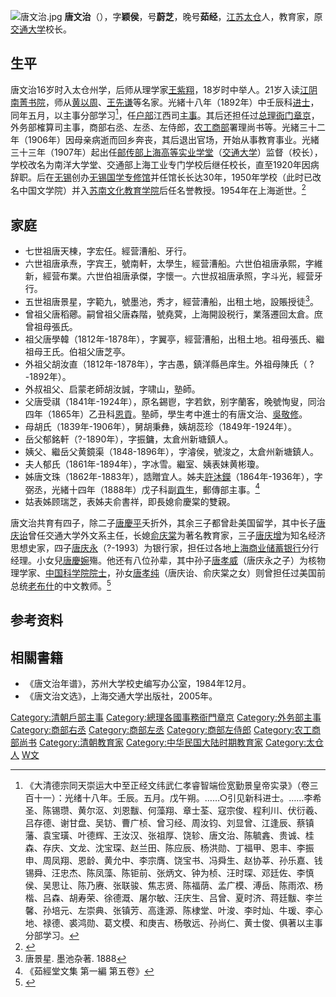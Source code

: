 [[File:唐文治.jpg|thumb]]
'''唐文治'''（{{bd|1865年|12月3日|1954年|4月|catIdx=Tang唐}}），字'''颖侯'''，号'''蔚芝'''，晚号'''茹经'''，[[江苏|江苏]][[太仓|太仓]]人，教育家，原[[交通大学|交通大学]]校长。

== 生平 ==
唐文治16岁时入太仓州学，后师从理学家[[王紫翔|王紫翔]]，18岁时中举人。21岁入读[[江阴南菁书院|江阴南菁书院]]，师从[[黄以周|黄以周]]、[[王先谦|王先谦]]等名家。光緒十八年（1892年）中壬辰科[[进士|进士]]，同年五月，以主事分部学习<ref>《大清德宗同天崇运大中至正经文纬武仁孝睿智端俭宽勤景皇帝实录》（卷三百十一）：光绪十八年。壬辰。五月。戊午朔。……○引见新科进士。……李希圣、陈锡瓒、黄尔沤、刘恩黻、何藻翔、章士荃、寇宗俊、程利川、伏衍羲、吕存德、谢甘盘、吴钫、曹广桢、曾习经、周汝钧、刘显曾、江逢辰、蔡镇藩、袁宝璜、叶德辉、王汝汉、张祖厚、饶轸、唐文治、陈毓錱、贵诚、桂森、存庆、文龙、沈宝琛、赵兰田、陈应辰、杨洪勋、丁福甲、恩丰、李振申、周凤翔、恩龄、黄允中、李宗膺、饶宝书、冯舜生、赵协莘、孙乐嘉、钱锡舜、汪忠杰、陈凤藻、陈钜前、张炳文、钟为桢、汪时琛、邓廷佐、李慎侯、吴思让、陈乃赓、张联骏、焦志贤、陈福荫、孟广模、溥岳、陈雨浓、杨楷、吕森、胡寿荣、徐德溉、屠尔敏、汪庆生、吕曾、夏时济、蒋廷黻、李兰馨、孙培元、左崇典、张镇芳、高逢源、陈棣堂、叶浚、李时灿、牛瑗、李心地、禄德、裘鸿勋、葛文模、和庚吉、杨敬远、孙尚仁、黄士俊、俱著以主事分部学习。</ref>，任[[户部|户部]]江西司[[主事|主事]]。其后还担任过[[总理衙门|总理衙门]][[章京|章京]]，外务部榷算司主事，商部右丞、左丞、左侍郎，[[农工商部|农工商部]]署理尚书等。光緒三十二年（1906年）因母亲病逝而回乡奔丧，其后退出官场，开始从事教育事业。光緒三十三年（1907年）起出任[[交通大学|邮传部上海高等实业学堂]]（[[交通大学|交通大学]]）监督（校长），学校改名为南洋大学堂、交通部上海工业专门学校后继任校长，直至1920年因病辞职。后在[[无锡|无锡]]创办[[无锡国学专修馆|无锡国学专修馆]]并任馆长长达30年，1950年学校（此时已改名中国文学院）并入[[苏南文化教育学院|苏南文化教育学院]]后任名誉教授。1954年在上海逝世。<ref>{{cite web|url=http://www.wst.net.cn/wuxifq/renwu/mingren/jdmingren/3091_1.htm|title=唐文治|publisher=无锡阿福台（无锡信息港）|deadurl=yes|archiveurl=https://web.archive.org/web/20090503065008/http://www.wst.net.cn/wuxifq/renwu/mingren/jdmingren/3091_1.htm|archivedate=2009-05-03|accessdate=2012-02-29}}</ref>

== 家庭 ==
*七世祖唐天棟，字宏任。經营漕船、牙行。
*六世祖唐承焘，字宾王，號南軒，太學生，經营漕船。六世伯祖唐承熙，字維新，經营布業。六世伯祖唐承傑，字懷一。六世叔祖唐承照，字斗光，經营牙行。
*五世祖唐景星，字範九，號墨池，秀才，經营漕船，出租土地，設賬授徒<ref>唐景星. 墨池杂著. 1888</ref>。
*曾祖父唐稻薌。嗣曾祖父唐森階，號堯蓂，上海開設税行，業落遷回太倉。庶曾祖母張氏。
*祖父唐學韓（1812年-1878年），字翼亭，經营漕船，出租土地。祖母張氏、繼祖母王氏。伯祖父唐芝亭。
*外祖父胡汝直（1812年-1878年），字古愚，鎮洋縣邑庠生。外祖母陳氏（ ?-1892年）。
*外叔祖父、启蒙老師胡汝誠，字啸山，塾師。
*父唐受祺（1841年-1924年），原名錫鬯，字若欽，别字蘭客，晚號恂叟，同治四年（1865年）乙丑科[[恩貢|恩貢]]。塾師，學生考中進士的有唐文治、[[吳敬修|吳敬修]]。
*母胡氏（1839年-1906年），舅胡秉彝，姨胡蕊珍（1849年-1924年）。
*岳父郁銘軒（?-1890年），字振鏞，太倉州新塘鎮人。
*姨父、繼岳父黄鏡渠（1848-1896年），字濬侯，號浚之，太倉州新塘鎮人。
*夫人郁氏（1861年-1894年），字冰雪。繼室、姨表妹黄彬瓊。
*姊唐文珠（1862年-1883年），誥贈宜人。姊夫[[許沐鑅|許沐鑅]]（1864年-1936年），字弼丞，光緒十四年（1888年）戊子科副[[貢生|貢生]]，郵傳部主事。<ref>《茹經堂文集 第一編 第五卷》</ref>
*姑表姊顾瑞芝，表姊夫俞書祥，即長媳俞慶棠的雙親。

唐文治共育有四子，除二子[[唐慶平|唐慶平]]夭折外，其余三子都曾赴美国留学，其中长子[[唐庆诒|唐庆诒]]曾任交通大学外文系主任，长媳[[俞庆棠|俞庆棠]]为著名教育家，三子[[唐庆增|唐庆增]]为知名经济思想史家，四子[[唐庆永|唐庆永]]（?-1993）为银行家，担任过各地[[上海商业储蓄银行|上海商业储蓄银行]]分行经理。小女兒[[唐慶婉|唐慶婉]]殤。他还有八位孙辈，其中孙子[[唐孝威|唐孝威]]（唐庆永之子）为核物理学家、[[中国科学院院士|中国科学院院士]]，孙女[[唐孝纯|唐孝纯]]（唐庆诒、俞庆棠之女）则曾担任过美国前总统[[老布什|老布什]]的中文教师。<ref>{{cite web|url=http://www.xiexingcun.com/Wsjh/wsjh2005/wsjh20051207-1.html|title=上海交大首任校长唐文治|publisher=文史精华|accessdate=2010-12-23|archive-date=2019-05-15|archive-url=https://web.archive.org/web/20190515155752/http://www.xiexingcun.com/Wsjh/wsjh2005/wsjh20051207-1.html|dead-url=no}}</ref>

== 参考资料 ==
{{reflist}}

==相關書籍==
*《唐文治年谱》，苏州大学校史编写办公室，1984年12月。
*《唐文治文选》，上海交通大学出版社，2005年。

{{光緒十八年壬辰科殿試金榜}}
{{清朝欽命憲政編查館職官}}
{{DEFAULTSORT:Tang唐}}
[[Category:清朝戶部主事|Category:清朝戶部主事]]
[[Category:總理各國事務衙門章京|Category:總理各國事務衙門章京]]
[[Category:外务部主事|Category:外务部主事]]
[[Category:商部右丞|Category:商部右丞]]
[[Category:商部左丞|Category:商部左丞]]
[[Category:商部左侍郎|Category:商部左侍郎]]
[[Category:农工商部尚书|Category:农工商部尚书]]
[[Category:清朝教育家|Category:清朝教育家]]
[[Category:中华民国大陆时期教育家|Category:中华民国大陆时期教育家]]
[[Category:太仓人|Category:太仓人]]
[[Category:唐姓|W文]]